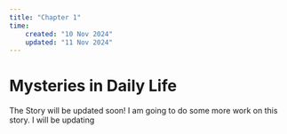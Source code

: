 ```yaml
---
title: "Chapter 1"
time:
    created: "10 Nov 2024"
    updated: "11 Nov 2024"
---
```


# Mysteries in Daily Life

The Story will be updated soon! I am going to do
some more work on this story. I will be updating

